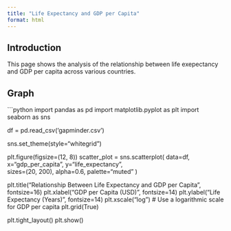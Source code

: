 ```yaml
---
title: "Life Expectancy and GDP per Capita"
format: html
---
```


## Introduction

This page shows the analysis of the relationship between life exepectancy and GDP per capita across various countries. 

## Graph

```python
import pandas as pd
import matplotlib.pyplot as plt
import seaborn as sns

df = pd.read_csv('gapminder.csv')

sns.set_theme(style="whitegrid")

plt.figure(figsize=(12, 8))
scatter_plot = sns.scatterplot(
    data=df, 
    x="gdp_per_capita", 
    y="life_expectancy",  
    sizes=(20, 200), 
    alpha=0.6, 
    palette="muted"
)

plt.title("Relationship Between Life Expectancy and GDP per Capita", fontsize=16)
plt.xlabel("GDP per Capita (USD)", fontsize=14)
plt.ylabel("Life Expectancy (Years)", fontsize=14)
plt.xscale("log") # Use a logarithmic scale for GDP per capita
plt.grid(True)

plt.tight_layout()
plt.show()
